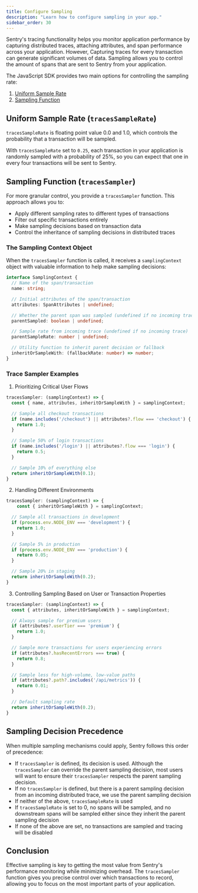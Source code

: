 ```yaml
---
title: Configure Sampling
description: "Learn how to configure sampling in your app."
sidebar_order: 30
---
```


Sentry's tracing functionality helps you monitor application performance by capturing distributed traces, attaching attributes, and span performance across your application. However, Capturing traces for every transaction can generate significant volumes of data. Sampling allows you to control the amount of spans that are sent to Sentry from your application.

The JavaScript SDK provides two main options for controlling the sampling rate:

1. [Uniform Sample Rate](#uniform-sample-rate-tracessamplerate)
2. [Sampling Function](#sampling-function-tracessampler)

## Uniform Sample Rate (`tracesSampleRate`)

`tracesSampleRate` is floating point value 0.0 and 1.0, which controls the probability that a transaction will be sampled.

<PlatformContent includePath="/tracing/sample-rate" />

With `tracesSampleRate` set to `0.25`, each transaction in your application is randomly sampled with a probability of 25%, so you can expect that one in every four transactions will be sent to Sentry.

## Sampling Function (`tracesSampler`)

For more granular control, you provide a `tracesSampler` function. This approach allows you to:

- Apply different sampling rates to different types of transactions
- Filter out specific transactions entirely
- Make sampling decisions based on transaction data
- Control the inheritance of sampling decisions in distributed traces

<PlatformContent includePath="/tracing/trace-sampler" />

### The Sampling Context Object

When the `tracesSampler` function is called, it receives a `samplingContext` object with valuable information to help make sampling decisions:

```typescript
interface SamplingContext {
  // Name of the span/transaction
  name: string;

  // Initial attributes of the span/transaction
  attributes: SpanAttributes | undefined;

  // Whether the parent span was sampled (undefined if no incoming trace)
  parentSampled: boolean | undefined;

  // Sample rate from incoming trace (undefined if no incoming trace)
  parentSampleRate: number | undefined;

  // Utility function to inherit parent decision or fallback
  inheritOrSampleWith: (fallbackRate: number) => number;
}
```

### Trace Sampler Examples

1. Prioritizing Critical User Flows

```javascript
tracesSampler: (samplingContext) => {
  const { name, attributes, inheritOrSampleWith } = samplingContext;

  // Sample all checkout transactions
  if (name.includes('/checkout') || attributes?.flow === 'checkout') {
    return 1.0;
  }

  // Sample 50% of login transactions
  if (name.includes('/login') || attributes?.flow === 'login') {
    return 0.5;
  }

  // Sample 10% of everything else
  return inheritOrSampleWith(0.1);
}
```

2. Handling Different Environments

```javascript
tracesSampler: (samplingContext) => {
    const { inheritOrSampleWith } = samplingContext;

  // Sample all transactions in development
  if (process.env.NODE_ENV === 'development') {
    return 1.0;
  }

  // Sample 5% in production
  if (process.env.NODE_ENV === 'production') {
    return 0.05;
  }

  // Sample 20% in staging
  return inheritOrSampleWith(0.2);
}
```

3. Controlling Sampling Based on User or Transaction Properties

```javascript
tracesSampler: (samplingContext) => {
  const { attributes, inheritOrSampleWith } = samplingContext;

  // Always sample for premium users
  if (attributes?.userTier === 'premium') {
    return 1.0;
  }

  // Sample more transactions for users experiencing errors
  if (attributes?.hasRecentErrors === true) {
    return 0.8;
  }

  // Sample less for high-volume, low-value paths
  if (attributes?.path?.includes('/api/metrics')) {
    return 0.01;
  }

  // Default sampling rate
  return inheritOrSampleWith(0.2);
}
```

## Sampling Decision Precedence

When multiple sampling mechanisms could apply, Sentry follows this order of precedence:

- If `tracesSampler` is defined, its decision is used. Although the `tracesSampler` can override the parent sampling decision, most users will want to ensure their `tracesSampler` respects the parent sampling decision.
- If no `tracesSampler` is defined, but there is a parent sampling decision from an incoming distributed trace, we use the parent sampling decision
- If neither of the above, `tracesSampleRate` is used
- If `tracesSampleRate` is set to 0, no spans will be sampled, and no downstream spans will be sampled either since they inherit the parent sampling decision
- If none of the above are set, no transactions are sampled and tracing will be disabled

## Conclusion

Effective sampling is key to getting the most value from Sentry's performance monitoring while minimizing overhead. The `tracesSampler` function gives you precise control over which transactions to record, allowing you to focus on the most important parts of your application.
